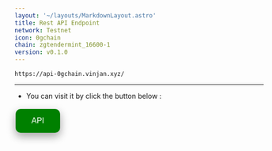 ```yaml
---
layout: '~/layouts/MarkdownLayout.astro'
title: Rest API Endpoint
network: Testnet
icon: 0gchain
chain: zgtendermint_16600-1
version: v0.1.0
---
```


```
https://api-0gchain.vinjan.xyz/
```
--------------

- You can visit it by click the button below :
<a href="https://api-0gchain.vinjan.xyz/" target="_blank">
  <button style="background-color: green; border: none; color: white; padding: 15px 32px; text-align: center; text-decoration: none; display: inline-block; font-size: 16px; margin: 4px 2px; cursor: pointer; border-radius: 10px; box-shadow: 0 8px 16px 0 rgba(0,0,0,0.2), 0 6px 20px 0 rgba(0,0,0,0.19);" onmouseover="this.style.boxShadow='0 0 0 4px rgba(0,255,0,0.5)'" onmouseout="this.style.boxShadow='0 8px 16px 0 rgba(0,0,0,0.2), 0 6px 20px 0 rgba(0,0,0,0.19)'">API</button>
</a>
